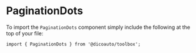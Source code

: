 
<Meta of={PaginationDotsStories} />

# PaginationDots

To import the `PaginationDots` component simply include the following at the top of your file:

```
import { PaginationDots } from '@dicoauto/toolbox';
```

<Canvas of={PaginationDotsStories.Default} />

<Canvas of={PaginationDotsStories.CurrentStep} />

<Canvas of={PaginationDotsStories.WithAction} />

<Canvas of={PaginationDotsStories.Disabled} />
